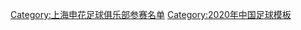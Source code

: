 {{Football squad with groups
|name=2020年中超分类名单上海绿地申花
|bgcolor=#0030A0
|bordercolor=#CC0033
|textcolor=#FFFFFF
|title=[[上海绿地申花足球俱乐部|<span style="color:#FFFFFF">上海绿地申花</span>]] — [[2020年中国足球超级联赛|<span style="color:#FFFFFF">2020年</span>]][[中国足球超级联赛|<span style="color:#FFFFFF">中超联赛第 7 名</span>]]
|group1=全年参赛球员
|list1=<div>
{{football squad2 player|no=1|name={{link-en|马镇 (足球运动员)|Ma Zhen|马镇}}}}
{{football squad2 player|no=3|name=[[毕津浩]]}}
{{football squad2 player|no=5|name=[[朱辰杰]]}}
{{football squad2 player|no=6|name=[[冯潇霆]]}}
{{football squad2 player|no=7|name=[[钱杰给]]}}
{{football squad2 player|no=8|name=[[张璐 (足球运动员)|张璐]]}}
{{football squad2 player|no=9|name=[[杨旭]]}}
{{football squad2 player|no=10|name={{flagicon|COL}} [[吉奥瓦尼·莫雷诺|-{zh-hans:莫雷诺;zh-hk:摩蘭奴}-]]}}
{{football squad2 player|no=11|name=[[于汉超]]}}
{{football squad2 player|no=13|name=[[赵明剑]]}}
{{football squad2 player|no=14|name=[[孙凯]]}}
{{football squad2 player|no=19|name=[[曾诚]]}}
{{football squad2 player|no=20|name={{flagicon|KOR}} [[金信煜]]}}
{{football squad2 player|no=21|name=[[朱宝杰]]}}
{{football squad2 player|no=23|name=[[柏佳骏]]}}
{{football squad2 player|no=25|name=[[彭欣力]]}}
{{football squad2 player|no=26|name=[[秦升]]}}
{{football squad2 player|no=27|name=[[李帅 (1982年)|李帅]]}}
{{football squad2 player|no=28|name=[[曹赟定]]}}
{{football squad2 player|no=30|name={{flagicon|CMR}} {{flagicon|FRA}} [[斯特凡纳·姆比亚|-{zh-hans:姆比亚;zh-hk:麥比亞}-]]}}
{{football squad2 player|no=32|name=[[艾迪·弗朗西斯|艾迪]]}}
{{football squad2 player|no=33|name=[[汪海健]]}}
{{football squad2 player|no=35|name=[[朱越]]}}
{{football squad2 player|no=37|name=[[孙世林]]}}
{{football squad2 player|no=38|name=[[温家宝 (足球运动员)|温家宝]]}}
</div>
|group2=夏季转入球员
|list2=<div>
{{football squad2 player|no=15|name={{flagicon|ECU}} {{flagicon|MEX}} [[菲德尔·马丁内斯|-{zh-hans:马丁内斯;zh-hk:馬天尼斯}-]]}}
{{football squad2 player|no=24|name=[[廖浩川]]}}
{{football squad2 player|no=31|name={{flagicon|ECU}} [[米勒·博拉尼奥斯|-{zh-hans:博拉尼奥斯;zh-hk:博拉尼奥斯}-]]}}
{{football squad2 player|no=34|name={{link-en|吕品|Lü Pin (footballer)}}}}
</div>
|group3=夏季转出球员
|list3=<div>
{{football squad2 player|no=4|name=[[蒋圣龙]]}}
{{football squad2 player|no=16|name=[[李运秋]]}}
{{football squad2 player|no=17|name={{flagicon|NGR}} {{flagicon|ITA}} [[奥巴费米·马丁斯|-{zh-hans:马丁斯;zh-hk:馬田斯}-]]}}
{{football squad2 player|no=22|name={{flagicon|ITA}} {{flagicon|EGY}} [[斯蒂凡·艾尔·沙拉维|-{zh-hans:沙拉维;zh-hk:艾·沙拉維}-]]}}
</div>
|group4=主教练
|list4={{flagicon|KOR}} [[崔康熙]]
}}
<noinclude>
{{DEFAULTSORT:Shanghai Greenland Shenhua F.C. Squad 2020}}
[[Category:上海申花足球俱乐部参赛名单]]
[[Category:2020年中国足球模板]]
</noinclude>